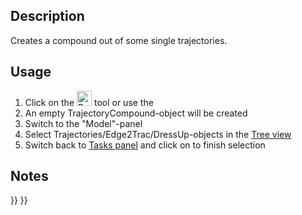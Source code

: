 <languages/>
<translate>

<!--T:6-->
{{Docnav
|[[Robot_TrajectoryDressUp|Dress-up a trajectory]]
|
|[[Robot_Workbench|Robot]]
|IconL=Robot_TrajectoryDressUp.svg
|IconR=
|IconC=Workbench_Robot.svg
}}

<!--T:2-->
{{GuiCommand
|Name=Robot TrajectoryCompound
|MenuLocation=Robot → TrajectoryCompound
|Workbenches=[[Robot_Workbench|Robot]]
}}

==Description== <!--T:10-->

<!--T:3-->
Creates a compound out of some single trajectories.

==Usage== <!--T:11-->

<!--T:4-->
# Click on the [[Image:Robot_TrajectoryCompound.svg|24px]] tool or use the {{MenuCommand|Robot → TrajectoryCompound}}
# An empty TrajectoryCompound-object will be created
# Switch to the "Model"-panel
# Select Trajectories/Edge2Trac/DressUp-objects in the [[Tree_view|Tree view]]
# Switch back to [[Task_panel|Tasks panel]] and click on {{KEY|OK}} to finish selection

==Notes== <!--T:5-->


<!--T:7-->
{{Docnav
|[[Robot_TrajectoryDressUp|Dress-up a trajectory]]
|
|[[Robot_Workbench|Robot]]
|IconL=Robot_TrajectoryDressUp.svg
|IconR=
|IconC=Workbench_Robot.svg
}}

</translate>
{{Robot_Tools_navi{{#translation:}}}}
{{Userdocnavi{{#translation:}}}}